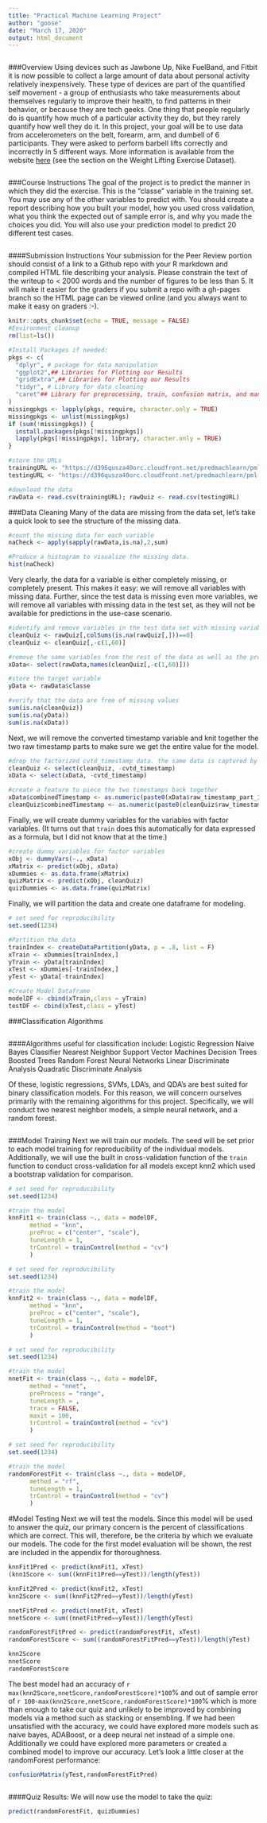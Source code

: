 ---
title: "Practical Machine Learning Project"
author: "goose"
date: "March 17, 2020"
output: html_document
---

```{r}

```
###Overview
Using devices such as Jawbone Up, Nike FuelBand, and Fitbit it is now possible to collect a large amount of data about personal activity relatively inexpensively. These type of devices are part of the quantified self movement - a group of enthusiasts who take measurements about themselves regularly to improve their health, to find patterns in their behavior, or because they are tech geeks. One thing that people regularly do is quantify how much of a particular activity they do, but they rarely quantify how well they do it. In this project, your goal will be to use data from accelerometers on the belt, forearm, arm, and dumbell of 6 participants. They were asked to perform barbell lifts correctly and incorrectly in 5 different ways. More information is available from the website [here](http://web.archive.org/web/20161224072740/http:/groupware.les.inf.puc-rio.br/har) (see the section on the Weight Lifting Exercise Dataset).
```{r}

```

###Course Instructions
The goal of the project is to predict the manner in which they did the exercise. This is the "classe" variable in the training set. You may use any of the other variables to predict with. You should create a report describing how you built your model, how you used cross validation, what you think the expected out of sample error is, and why you made the choices you did. You will also use your prediction model to predict 20 different test cases.
```{r}

```

####Submission Instructions
Your submission for the Peer Review portion should consist of a link to a Github repo with your R markdown and compiled HTML file describing your analysis. Please constrain the text of the writeup to < 2000 words and the number of figures to be less than 5. It will make it easier for the graders if you submit a repo with a gh-pages branch so the HTML page can be viewed online (and you always want to make it easy on graders :-).

```{r setup, include=FALSE, warning=F, message=F}
knitr::opts_chunk$set(echo = TRUE, message = FALSE)
#Environment cleanup
rm(list=ls())

#Install Packages if needed:
pkgs <- c(
  "dplyr", # package for data manipulation
  "ggplot2",## Libraries for Plotting our Results
  "gridExtra",## Libraries for Plotting our Results
  "tidyr", # Library for data cleaning
  "caret"## Library for preprocessing, train, confusion matrix, and many other functions
)
missingpkgs <- lapply(pkgs, require, character.only = TRUE)
missingpkgs <- unlist(missingpkgs)
if (sum(!missingpkgs)) {
  install.packages(pkgs[!missingpkgs])
  lapply(pkgs[!missingpkgs], library, character.only = TRUE)
}

```
```{r include=FALSE}
#store the URLs
trainingURL <- "https://d396qusza40orc.cloudfront.net/predmachlearn/pml-training.csv"
testingURL <- "https://d396qusza40orc.cloudfront.net/predmachlearn/pml-testing.csv"

#download the data
rawData <- read.csv(trainingURL); rawQuiz <- read.csv(testingURL)
```

###Data Cleaning
Many of the data are missing from the data set, let's take a quick look to see the structure of the missing data.
```{r echo=TRUE}
#count the missing data for each variable
naCheck <- apply(sapply(rawData,is.na),2,sum)

#Produce a histogram to visualize the missing data.
hist(naCheck)
```
Very clearly, the data for a variable is either completely missing, or completely present. This makes it easy: we will remove all variables with missing data. Further, since the test data is missing even more variables, we will remove all variables with missing data in the test set, as they will not be available for predictions in the use-case scenario.
```{r}
#identify and remove variables in the test data set with missing variables as well as the problem id variables.
cleanQuiz <- rawQuiz[,colSums(is.na(rawQuiz[,]))==0]
cleanQuiz <- cleanQuiz[,-c(1,60)]

#remove the same variables from the rest of the data as well as the problem id variables
xData<- select(rawData,names(cleanQuiz[,-c(1,60)]))

#store the target variable
yData <- rawData$classe

#verify that the data are free of missing values
sum(is.na(cleanQuiz))
sum(is.na(yData))
sum(is.na(xData))
```
Next, we will remove the converted timestamp variable and knit together the two raw timestamp parts to make sure we get the entire value for the model.
```{r}
#drop the factorized cvtd_timestamp data. the same data is captured by the raw_timestamps and these are more precise
cleanQuiz <- select(cleanQuiz, -cvtd_timestamp)
xData <- select(xData, -cvtd_timestamp)

#create a feature to piece the two timestamps back together
xData$combinedTimestamp <- as.numeric(paste0(xData$raw_timestamp_part_1,xData$raw_timestamp_part_2))
cleanQuiz$combinedTimestamp <- as.numeric(paste0(cleanQuiz$raw_timestamp_part_1,cleanQuiz$raw_timestamp_part_2))
```
Finally, we will create dummy variables for the variables with factor variables. (It turns out that `train` does this automatically for data expressed as a formula, but I did not know that at the time.)
```{r}
#create dummy variables for factor variables
xObj <- dummyVars(~., xData)
xMatrix <- predict(xObj, xData)
xDummies <- as.data.frame(xMatrix)
quizMatrix <- predict(xObj, cleanQuiz)
quizDummies <- as.data.frame(quizMatrix)
```
Finally, we will partition the data and create one dataframe for modeling.
```{r echo=TRUE}
# set seed for reproducibility
set.seed(1234)

#Partition the data
trainIndex <- createDataPartition(yData, p = .8, list = F)
xTrain <- xDummies[trainIndex,]
yTrain <- yData[trainIndex]
xTest <- xDummies[-trainIndex,]
yTest <- yData[-trainIndex]

#Create Model Dataframe
modelDF <- cbind(xTrain,class = yTrain)
testDF <- cbind(xTest,class = yTest)
```
###Classification Algorithms
```{r}

```

####Algorithms useful for classification include:
Logistic Regression
Naive Bayes Classifier
Nearest Neighbor
Support Vector Machines
Decision Trees
Boosted Trees
Random Forest
Neural Networks
Linear Discriminate Analysis
Quadratic Discriminate Analysis

Of these, logistic regressions, SVMs, LDA's, and QDA's are best suited for binary classification models. For this reason, we will concern ourselves primarily with the remaining algorithms for this project. Specifically, we will conduct two nearest neighbor models, a simple neural network, and a random forest.
```{r}

```
###Model Training
Next we will train our models. The seed will be set prior to each model training for reproducibility of the individual models. Additionally, we will use the built in cross-validation function of the `train` function to conduct cross-validation for all models except knn2 which used a bootstrap validation for comparison.
```{r}
# set seed for reproducibility
set.seed(1234)

#train the model
knnFit1 <- train(class ~., data = modelDF,
      method = "knn",
      preProc = c("center", "scale"),
      tuneLength = 1,
      trControl = trainControl(method = "cv")
      )
```
```{r}
# set seed for reproducibility
set.seed(1234)

#train the model
knnFit2 <- train(class ~., data = modelDF,
      method = "knn",
      preProc = c("center", "scale"),
      tuneLength = 1,
      trControl = trainControl(method = "boot")
      )
```
```{r}
# set seed for reproducibility
set.seed(1234)

#train the model
nnetFit <- train(class ~., data = modelDF,
      method = "nnet",
      preProcess = "range",
      tuneLength = ,
      trace = FALSE,
      maxit = 100,
      trControl = trainControl(method = "cv")
      )
```

```{r}
# set seed for reproducibility
set.seed(1234)

#train the model
randomForestFit <- train(class ~., data = modelDF,
      method = "rf",
      tuneLength = 1,
      trControl = trainControl(method = "cv")
      )
```
#Model Testing
Next we will test the models. Since this model will be used to answer the quiz, our primary concern is the percent of classifications which are correct. This will, therefore, be the criteria by which we evaluate our models. The code for the first model evaluation will be shown, the rest are included in the appendix for thoroughness.
```{r echo=TRUE}
knnFit1Pred <- predict(knnFit1, xTest)
(knn1Score <- sum((knnFit1Pred==yTest))/length(yTest))
```
```{r include=FALSE}
knnFit2Pred <- predict(knnFit2, xTest)
knn2Score <- sum((knnFit2Pred==yTest))/length(yTest)

nnetFitPred <- predict(nnetFit, xTest)
nnetScore <- sum((nnetFitPred==yTest))/length(yTest)

randomForestFitPred <- predict(randomForestFit, xTest)
randomForestScore <- sum((randomForestFitPred==yTest))/length(yTest)

```
```{r}
knn2Score
nnetScore
randomForestScore
```
The best model had an accuracy of `r max(knn2Score,nnetScore,randomForestScore)*100`\% and out of sample error of `r 100-max(knn2Score,nnetScore,randomForestScore)*100`\% which is more than enough to take our quiz and unlikely to be improved by combining models via a method such as stacking or ensembling. If we had been unsatisfied with the accuracy, we could have explored more models such as naive bayes, ADABoost, or a deep neural net instead of a simple one. Additionally we could have explored more parameters or created a combined model to improve our accuracy. 
Let's look a little closer at the randomForest performance:
```{r}
confusionMatrix(yTest,randomForestFitPred)
```

```{r}
```
####Quiz Results:
We will now use the model to take the quiz:
```{r}
predict(randomForestFit, quizDummies)
```


